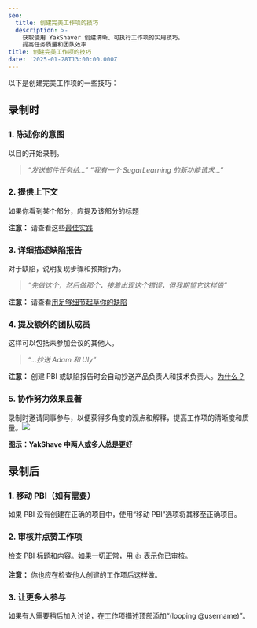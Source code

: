 ```yaml
---
seo:
  title: 创建完美工作项的技巧
  description: >-
    获取使用 YakShaver 创建清晰、可执行工作项的实用技巧。
    提高任务质量和团队效率
title: 创建完美工作项的技巧
date: '2025-01-28T13:00:00.000Z'
---
```


以下是创建完美工作项的一些技巧：

## 录制时

### 1. 陈述你的意图

以目的开始录制。

> *“发送邮件任务给...”*
> *“我有一个 SugarLearning 的新功能请求...”*

### 2. 提供上下文

如果你看到某个部分，应提及该部分的标题

**注意：** 请查看这些[最佳实践](/docs/giving-context)

### 3. 详细描述缺陷报告

对于缺陷，说明复现步骤和预期行为。

> *“先做这个，然后做那个，接着出现这个错误，但我期望它这样做”*

**注意：** 请查看[用足够细节起草你的缺陷](https://www.ssw.com.au/rules/report-bugs-and-suggestions/#tip-1-draft-your-bug-with-enough-details)

### 4. 提及额外的团队成员

这样可以包括未参加会议的其他人。

> *“...抄送 Adam 和 Uly”*

**注意：** 创建 PBI 或缺陷报告时会自动抄送产品负责人和技术负责人。[为什么？](/docs/user-mention-guidelines-in-work-item-descriptions)

### 5. 协作努力效果显著

录制时邀请同事参与，以便获得多角度的观点和解释，提高工作项的清晰度和质量。![](/tinacloud-two-people-yakshave.png)

**图示：YakShave 中两人或多人总是更好**

## 录制后

### 1. 移动 PBI（如有需要）

如果 PBI 没有创建在正确的项目中，使用“移动 PBI”选项将其移至正确项目。

### 2. 审核并点赞工作项

检查 PBI 标题和内容。如果一切正常，[用 👍 表示你已审核](https://www.ssw.com.au/rules/react-to-reviewed-pbis)。

**注意：** 你也应在检查他人创建的工作项后这样做。

### 3. 让更多人参与

如果有人需要稍后加入讨论，在工作项描述顶部添加“(looping @username)”。